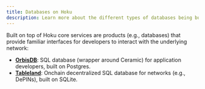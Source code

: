 ```yaml
---
title: Databases on Hoku
description: Learn more about the different types of databases being built on Hoku and how you can use those.
---
```


Built on top of Hoku core services are products (e.g., databases) that provide familiar interfaces for developers to
interact with the underlying network:

- [**OrbisDB**](/databases/orbisdb-introduction): SQL database (wrapper around Ceramic) for application developers, built on Postgres.
- [**Tableland**](/databases/tableland): Onchain decentralized SQL database for networks (e.g., DePINs), built on SQLite.